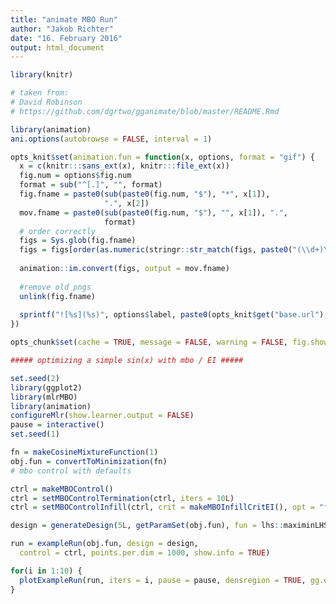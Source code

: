 ```yaml
---
title: "animate MBO Run"
author: "Jakob Richter"
date: "16. February 2016"
output: html_document
---
```

```r
library(knitr)

# taken from:
# David Robinson
# https://github.com/dgrtwo/gganimate/blob/master/README.Rmd 

library(animation)
ani.options(autobrowse = FALSE, interval = 1)

opts_knit$set(animation.fun = function(x, options, format = "gif") {
  x = c(knitr:::sans_ext(x), knitr:::file_ext(x))
  fig.num = options$fig.num
  format = sub("^[.]", "", format)
  fig.fname = paste0(sub(paste0(fig.num, "$"), "*", x[1]), 
                     ".", x[2])
  mov.fname = paste0(sub(paste0(fig.num, "$"), "", x[1]), ".", 
                     format)
  # order correctly
  figs = Sys.glob(fig.fname)
  figs = figs[order(as.numeric(stringr::str_match(figs, paste0("(\\d+)\\.", x[2]))[, 2]))]
  
  animation::im.convert(figs, output = mov.fname)
  
  #remove old pngs
  unlink(fig.fname)
  
  sprintf("![%s](%s)", options$label, paste0(opts_knit$get("base.url"), mov.fname))
})

opts_chunk$set(cache = TRUE, message = FALSE, warning = FALSE, fig.show = "animate", dpi = 50, dev = "png", dev.args = list(pointsize = 8))
```

```r
##### optimizing a simple sin(x) with mbo / EI #####

set.seed(2)
library(ggplot2)
library(mlrMBO)
library(animation)
configureMlr(show.learner.output = FALSE)
pause = interactive()
set.seed(1)

fn = makeCosineMixtureFunction(1)
obj.fun = convertToMinimization(fn)
# mbo control with defaults

ctrl = makeMBOControl()
ctrl = setMBOControlTermination(ctrl, iters = 10L)
ctrl = setMBOControlInfill(ctrl, crit = makeMBOInfillCritEI(), opt = "focussearch", opt.focussearch.points = 500L, opt.restarts = 1L)

design = generateDesign(5L, getParamSet(obj.fun), fun = lhs::maximinLHS)

run = exampleRun(obj.fun, design = design,
  control = ctrl, points.per.dim = 1000, show.info = TRUE)

for(i in 1:10) {
  plotExampleRun(run, iters = i, pause = pause, densregion = TRUE, gg.objects = list(theme_bw()))
}
```
